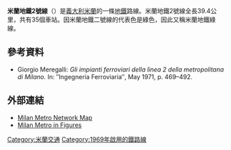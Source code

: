 '''米蘭地鐵2號線'''（{{lang-it|Linea M2}}）是[[義大利|義大利]][[米蘭|米蘭]]的一條[[米蘭地鐵|地鐵]]路線。米蘭地鐵2號線全長39.4公里，共有35個車站。因米蘭地鐵二號線的代表色是綠色，因此又稱米蘭地鐵綠線。
==參考資料==
* Giorgio Meregalli: ''Gli impianti ferroviari della linea 2 della metropolitana di Milano.'' In: ″Ingegneria Ferroviaria″, May 1971, p. 469–492.
==外部連結==
*[http://www.atm-mi.it/en/ViaggiaConNoi/Pages/SchemaReteMetro.aspx Milan Metro Network Map] {{Wayback|url=http://www.atm-mi.it/en/ViaggiaConNoi/Pages/SchemaReteMetro.aspx |date=20200811130021 }}
*[http://www.atm-mi.it/en/IlGruppo/ChiSiamo/Pages/Numeri.aspx Milan Metro in Figures] {{Wayback|url=http://www.atm-mi.it/en/IlGruppo/ChiSiamo/Pages/Numeri.aspx |date=20160714213645 }}
[[Category:米蘭交通|Category:米蘭交通]]
[[Category:1969年啟用的鐵路線|Category:1969年啟用的鐵路線]]
